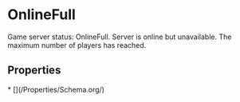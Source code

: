 # OnlineFull

Game server status: OnlineFull. Server is online but unavailable. The maximum number of players has reached.

## Properties

<Grid>
* [](/Properties/Schema.org/)

</Grid>

